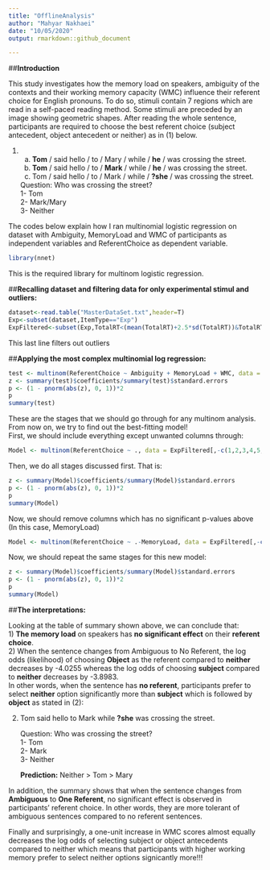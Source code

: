 ```yaml
---
title: "OfflineAnalysis"
author: "Mahyar Nakhaei"
date: "10/05/2020"
output: rmarkdown::github_document

---
```


##**Introduction**  

This study investigates how the memory load on speakers, ambiguity of the contexts and their working memory capacity (WMC) influence their referent choice for English pronouns. To do so, stimuli contain 7 regions which are read in a self-paced reading method. Some stimuli are preceded by an image showing geometric shapes. After reading the whole sentence, participants are required to choose the best referent choice (subject antecedent, object antecedent or neither) as in (1) below.  
  
(1) a. **Tom** / said hello / to / Mary / while / **he** / was crossing the street.  
    b. **Tom** / said hello / to / **Mark** / while / **he** / was crossing the street.  
    c. Tom / said hello / to / Mark / while / **?she** / was crossing the street. 
    
    Question: Who was crossing the street?    
    1- Tom  
    2- Mark/Mary  
    3- Neither
  
The codes below explain how I ran multinomial logistic regression on dataset with Ambiguity, MemoryLoad and WMC of participants as independent variables and ReferentChoice as dependent variable.  
  
```r
library(nnet)
```
This is the required library for multinom logistic regression. 
  
##**Recalling dataset and filtering data for only experimental stimul and outliers:**  
  
```r
dataset<-read.table("MasterDataSet.txt",header=T)
Exp<-subset(dataset,ItemType=="Exp")
ExpFiltered<-subset(Exp,TotalRT<(mean(TotalRT)+2.5*sd(TotalRT))&TotalRT>(mean(TotalRT)-2.5*sd(TotalRT)))
```
This last line filters out outliers
    
##**Applying the most complex multinomial log regression:**  
  
```r
test <- multinom(ReferentChoice ~ Ambiguity + MemoryLoad + WMC, data = ExpFiltered)
z <- summary(test)$coefficients/summary(test)$standard.errors
p <- (1 - pnorm(abs(z), 0, 1))*2
p
summary(test)
```
    
These are the stages that we should go through for any multinom analysis. From now on, we try to find out the best-fitting model!  
First, we should include everything except unwanted columns through:  
  
```r
Model <- multinom(ReferentChoice ~ ., data = ExpFiltered[,-c(1,2,3,4,5,8,9,10,11,12,13,14,16,17,18,19,20,21,22,23,24,25)])
```
Then, we do all stages discussed first. That is:  
```r
z <- summary(Model)$coefficients/summary(Model)$standard.errors
p <- (1 - pnorm(abs(z), 0, 1))*2
p
summary(Model)
```
  
Now, we should remove columns which has no significant p-values above (In this case, MemoryLoad)  
  
```r
Model <- multinom(ReferentChoice ~ .-MemoryLoad, data = ExpFiltered[,-c(1,2,3,4,5,8,9,10,11,12,13,14,16,17,18,19,20,21,22,23,24,25)])
```
  
Now, we should repeat the same stages for this new model:    
```r
z <- summary(Model)$coefficients/summary(Model)$standard.errors
p <- (1 - pnorm(abs(z), 0, 1))*2
p
summary(Model)
```
  
##**The interpretations:**  
  
  Looking at the table of summary shown above, we can conclude that:  
  1) **The memory load** on speakers has **no significant effect** on their **referent choice**.  
  2) When the sentence changes from Ambiguous to No Referent, the log odds (likelihood) of choosing **Object** as the referent compared to **neither** decreases by -4.0255 whereas the log odds of choosing **subject** compared to **neither** decreases by -3.8983.  
In other words, when the sentence has **no referent**, participants prefer to select **neither** option significantly more than **subject** which is followed by **object** as stated in (2):  

(2) Tom said hello to Mark while **?she** was crossing the street. 
    
    Question: Who was crossing the street?    
    1- Tom  
    2- Mark  
    3- Neither
    
    **Prediction:** Neither > Tom > Mary  
  
In addition, the summary shows that when the sentence changes from **Ambiguous** to **One Referent**, no significant effect is observed in participants' referent choice. In other words, they are more tolerant of ambiguous sentences compared to no referent sentences.  
  
Finally and surprisingly, a one-unit increase in WMC scores almost equally decreases the log odds of selecting subject or object antecedents compared to neither which means that participants with higher working memory prefer to select neither options signicantly more!!!  

    


